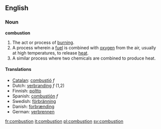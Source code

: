 ==English==

===Noun===
'''combustion'''

#The act or process of [[burn]]ing.
#A process wherein a [[fuel]] is combined with [[oxygen]] from the air, usually at high temperatures, to release [[heat]].
#A similar process where two chemicals are combined to produce heat.

====Translations====
*[[Catalan]]: [[combustió]] ''f''
*Dutch: [[verbranding]] ''f'' (1,2)
*Finnish: [[poltto]]
*Spanish: [[combustión]] ''f''
*Swedish: [[förbränning]]
*Danish: [[forbrænding]]
*German: [[verbrennen]]
[[fr:combustion]]
[[it:combustion]]
[[pl:combustion]]
[[sv:combustion]]